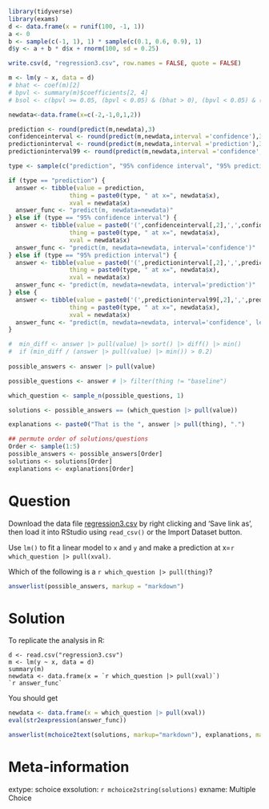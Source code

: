 ```r
library(tidyverse)
library(exams)
d <- data.frame(x = runif(100, -1, 1))
a <- 0
b <- sample(c(-1, 1), 1) * sample(c(0.1, 0.6, 0.9), 1)
d$y <- a + b * d$x + rnorm(100, sd = 0.25)

write.csv(d, "regression3.csv", row.names = FALSE, quote = FALSE)

m <- lm(y ~ x, data = d)
# bhat <- coef(m)[2]
# bpvl <- summary(m)$coefficients[2, 4]
# bsol <- c(bpvl >= 0.05, (bpvl < 0.05) & (bhat > 0), (bpvl < 0.05) & (bhat < 0))

newdata<-data.frame(x=c(-2,-1,0,1,2))

prediction <- round(predict(m,newdata),3)
confidenceinterval <- round(predict(m,newdata,interval ='confidence'),3)
predictioninterval <- round(predict(m,newdata,interval ='prediction'),3)
predictioninterval99 <- round(predict(m,newdata,interval ='confidence',level=0.99),3)

type <- sample(c("prediction", "95% confidence interval", "95% prediction interval", "99% confidence interval"), 1)

if (type == "prediction") {
  answer <- tibble(value = prediction,
                 thing = paste0(type, " at x=", newdata$x),
                 xval = newdata$x)
  answer_func <- "predict(m, newdata=newdata)"
} else if (type == "95% confidence interval") {
  answer <- tibble(value = paste0('(',confidenceinterval[,2],',',confidenceinterval[,3],')'),
                 thing = paste0(type, " at x=", newdata$x),
                 xval = newdata$x)
  answer_func <- "predict(m, newdata=newdata, interval='confidence')"
} else if (type == "95% prediction interval") {
  answer <- tibble(value = paste0('(',predictioninterval[,2],',',predictioninterval[,3],')'),
                 thing = paste0(type, " at x=", newdata$x),
                 xval = newdata$x)
  answer_func <- "predict(m, newdata=newdata, interval='prediction')"
} else {
  answer <- tibble(value = paste0('(',predictioninterval99[,2],',',predictioninterval99[,3],')'),
                 thing = paste0(type, " at x=", newdata$x),
                 xval = newdata$x)
  answer_func <- "predict(m, newdata=newdata, interval='confidence', level=0.99)"
}

#  min_diff <- answer |> pull(value) |> sort() |> diff() |> min()
#  if (min_diff / (answer |> pull(value) |> min()) > 0.2)
   
possible_answers <- answer |> pull(value)

possible_questions <- answer # |> filter(thing != "baseline")

which_question <- sample_n(possible_questions, 1)

solutions <- possible_answers == (which_question |> pull(value))

explanations <- paste0("That is the ", answer |> pull(thing), ".")

## permute order of solutions/questions
Order <- sample(1:5)
possible_answers <- possible_answers[Order]
solutions <- solutions[Order]
explanations <- explanations[Order]
```    

Question
========
Download the data file [regression3.csv](regression3.csv) by right clicking and 'Save link as', then load it into RStudio using `read_csv()` or the Import Dataset button.

Use `lm()` to fit a linear model to `x` and `y` and make a prediction at x=`r which_question |> pull(xval)`.

Which of the following is a `r which_question |> pull(thing)`?

```r
answerlist(possible_answers, markup = "markdown")
```

Solution
========

To replicate the analysis in R:

```
d <- read.csv("regression3.csv")
m <- lm(y ~ x, data = d)
summary(m)
newdata <- data.frame(x = `r which_question |> pull(xval)`)
`r answer_func`
```

You should get

```r
newdata <- data.frame(x = which_question |> pull(xval))
eval(str2expression(answer_func))
```

```r
answerlist(mchoice2text(solutions, markup="markdown"), explanations, markup = "markdown")
```

Meta-information
================
extype: schoice
exsolution: `r mchoice2string(solutions)`
exname: Multiple Choice